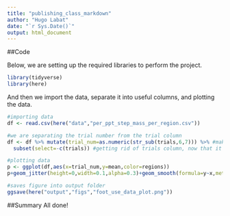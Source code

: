 ```yaml
---
title: "publishing_class_markdown"
author: "Hugo Labat"
date: "`r Sys.Date()`"
output: html_document
---
```

##Code

Below, we are setting up the required libraries to perform the project.

```r
library(tidyverse)
library(here)
```


And then we import the data, separate it into useful columns, and plotting the data.

```r
#importing data
df <- read.csv(here("data","per_ppt_step_mass_per_region.csv"))

#we are separating the trial number from the trial column
df <- df %>% mutate(trial_num=as.numeric(str_sub(trials,6,7))) %>% #making sure the data is numeric
  subset(select=-c(trials)) #getting rid of trials column, now that it is useless

#plotting data
p <- ggplot(df,aes(x=trial_num,y=mean,color=regions))
p+geom_jitter(height=0,width=0.1,alpha=0.3)+geom_smooth(formula=y~x,method=lm)

#saves figure into output folder
ggsave(here("output","figs","foot_use_data_plot.png"))
```

##Summary
All done!